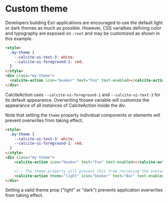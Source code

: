 
<Meta title="Theming/Introduction" />

# Custom theme

Developers building Esri applications are encouraged to use the default light or dark themes as much as possible. However, CSS varialbes defining color and typography are exposed on `:root` and may be customized as shown in this example.

```html
<style>
  .my-theme {
    --calcite-ui-text-3: white;
    --calcite-ui-foreground-1: red;
  }
</style>
<div class="my-theme">
  <calcite-action icon="beaker" text="Foo" text-enabled></calcite-action>
</div>
```

CalciteAction uses `--calcite-ui-foreground-1` and `--calcite-ui-text-3` for its default appearance. Overwriting thosee variable will customize the appearance of all instances of CalciteAction inside the div.

Note that setting the `theme` property individual components or elements will prevent overwrites from taking effect.

```html
<style>
  .my-theme {
    --calcite-ui-text-3: white;
    --calcite-ui-foreground-1: red;
  }
</style>
<div class="my-theme">
    <calcite-action icon="beaker" text="Foo" text-enabled></calcite-action>

    <!-- The theme property will prevent this from recieving the overwrites. -->
    <calcite-action theme="light" icon="beaker" text="Bar" text-enabled></calcite-action>
</div>
```
Setting a valid theme prop ("light" or "dark") prevents application overwrites from taking effect. 